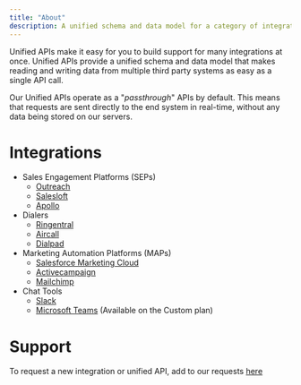 ```yaml
---
title: "About"
description: A unified schema and data model for a category of integrations that make it easy to build support for many integrations through one API.
---
```


Unified APIs make it easy for you to build support for many integrations at once. Unified APIs provide a unified schema and data model that makes reading and writing data from multiple third party systems as easy as a single API call.

Our Unified APIs operate as a "_passthrough_" APIs by default. This means that requests are sent directly to the end system in real-time, without any data being stored on our servers.

# Integrations

- Sales Engagement Platforms (SEPs)
  - [Outreach](https://www.outreach.io/)
  - [Salesloft](https://www.salesloft.com/)
  - [Apollo](https://www.apollo.io/)
- Dialers
  - [Ringentral](https://www.ringcentral.com/)
  - [Aircall](https://www.aircall.io/)
  - [Dialpad](https://www.dialpad.com/)
- Marketing Automation Platforms (MAPs)
  - [Salesforce Marketing Cloud](https://www.salesforce.com/products/marketing-cloud/overview/)
  - [Activecampaign](https://www.activecampaign.com/)
  - [Mailchimp](https://mailchimp.com/)
- Chat Tools
  - [Slack](https://slack.com/)
  - [Microsoft Teams](https://products.office.com/en-us/microsoft-teams/group-chat-software) (Available on the Custom plan)

# Support

To request a new integration or unified API, add to our requests [here](https://vesselapi.canny.io/)

